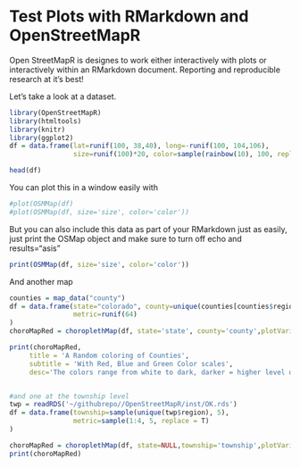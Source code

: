 <head>
<link rel="stylesheet" href="http://cdn.leafletjs.com/leaflet-0.6.4/leaflet.css" />
<script src="http://cdn.leafletjs.com/leaflet-0.6.4/leaflet.js"></script>
<script src="http://code.jquery.com/jquery-1.10.1.min.js"></script>
<script src="http://code.jquery.com/jquery-migrate-1.2.1.min.js"></script>
</head>


Test Plots with RMarkdown and OpenStreetMapR
========================================================

Open StreetMapR is designes to work either interactively with plots or interactively within an RMarkdown document.  Reporting and reproducible research at it's best!

Let's take a look at a dataset.

```r
library(OpenStreetMapR)
library(htmltools)
library(knitr)
library(ggplot2)
df = data.frame(lat=runif(100, 38,40), long=-runif(100, 104,106), 
                size=runif(100)*20, color=sample(rainbow(10), 100, replace=T))

head(df)
```

You can plot this in a window easily with

```r
#plot(OSMMap(df)
#plot(OSMMap(df, size='size', color='color'))
```


But you can also include this data as part of your RMarkdown just as easily, just print the OSMap object and make sure to turn off echo and results="asis"


```r

print(OSMMap(df, size='size', color='color'))

```

And another map

```r
counties = map_data("county")
df = data.frame(state="colorado", county=unique(counties[counties$region=='colorado',"subregion"]),
                metric=runif(64)
)
choroMapRed = choroplethMap(df, state='state', county='county',plotVariable='metric',palette = 'red', layerName='Red Layers')

print(choroMapRed, 
     title = 'A Random coloring of Counties',
     subtitle = 'With Red, Blue and Green Color scales',
     desc='The colors range from white to dark, darker = higher level of metrics.')


#and one at the township level
twp = readRDS('~/githubrepo//OpenStreetMapR/inst/OK.rds')
df = data.frame(township=sample(unique(twp$region), 5),
                metric=sample(1:4, 5, replace = T)
)

choroMapRed = choroplethMap(df, state=NULL,township='township',plotVariable='metric',palette = 'red', layerName='Red Township Layers')
print(choroMapRed)
```
